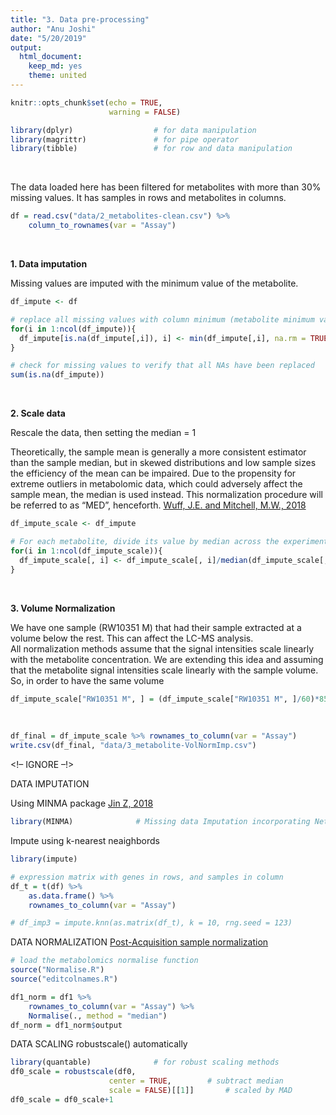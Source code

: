 ```yaml
---
title: "3. Data pre-processing"
author: "Anu Joshi"
date: "5/20/2019"
output:
  html_document:
    keep_md: yes
    theme: united
---
```


```r
knitr::opts_chunk$set(echo = TRUE, 
                      warning = FALSE)
```

```r
library(dplyr)                  # for data manipulation
library(magrittr)               # for pipe operator
library(tibble)                 # for row and data manipulation
```
<br>

The data loaded here has been filtered for metabolites with more than 30% missing values. It has samples in rows and metabolites in columns. 
```r
df = read.csv("data/2_metabolites-clean.csv") %>%
    column_to_rownames(var = "Assay")
```
<br> 

**1. Data imputation**     

Missing values are imputed with the minimum value of the metabolite. 
```r
df_impute <- df

# replace all missing values with column minimum (metabolite minimum value)
for(i in 1:ncol(df_impute)){
  df_impute[is.na(df_impute[,i]), i] <- min(df_impute[,i], na.rm = TRUE)
}

# check for missing values to verify that all NAs have been replaced
sum(is.na(df_impute))
```
<br>


**2. Scale data**     

Rescale the data, then setting the median = 1          

Theoretically, the sample mean is generally a more consistent estimator than the sample median, but in skewed distributions and low sample sizes the efficiency of the mean can be impaired. Due to the propensity for extreme outliers in metabolomic data, which could adversely affect the sample mean, the median is used instead. This normalization procedure will be referred to as “MED”, henceforth. [Wuff, J.E. and Mitchell, M.W., 2018](10.4236/abb.2018.98022)   
```r
df_impute_scale <- df_impute

# For each metabolite, divide its value by median across the experimental samples (MED)
for(i in 1:ncol(df_impute_scale)){
  df_impute_scale[, i] <- df_impute_scale[, i]/median(df_impute_scale[,i])
}
```
<br>

**3. Volume Normalization**       

We have one sample (RW10351 M) that had their sample extracted at a volume below the rest. This can affect the LC-MS analysis.         
All normalization methods assume that the signal intensities scale linearly with the metabolite concentration. We are extending this idea and assuming that the metabolite signal intensities scale linearly with the sample volume. So, in order to have the same volume
```r
df_impute_scale["RW10351 M", ] = (df_impute_scale["RW10351 M", ]/60)*85
```
<br>

```r
df_final = df_impute_scale %>% rownames_to_column(var = "Assay")
write.csv(df_final, "data/3_metabolite-VolNormImp.csv")
```

<!-- IGNORE --!> 

DATA IMPUTATION

Using MINMA package [Jin Z, 2018](https://www.ncbi.nlm.nih.gov/pmc/articles/PMC5925787/)
```r
library(MINMA)              # Missing data Imputation incorporating Network information in Metabolomics Analysis
```

Impute using k-nearest neaighbords 
```r
library(impute)

# expression matrix with genes in rows, and samples in column
df_t = t(df) %>% 
    as.data.frame() %>%
    rownames_to_column(var = "Assay")

# df_imp3 = impute.knn(as.matrix(df_t), k = 10, rng.seed = 123)
```


DATA NORMALIZATION
[Post-Acquisition sample normalization](https://www.sciencedirect.com/science/article/pii/S0021967315017574?via%3Dihub)
```r
# load the metabolomics normalise function
source("Normalise.R")
source("editcolnames.R")

df1_norm = df1 %>% 
    rownames_to_column(var = "Assay") %>%
    Normalise(., method = "median")
df_norm = df1_norm$output
```


DATA SCALING
robustscale() automatically 
```r
library(quantable)              # for robust scaling methods
df0_scale = robustscale(df0,
                      center = TRUE,        # subtract median
                      scale = FALSE)[[1]]       # scaled by MAD
df0_scale = df0_scale+1
```